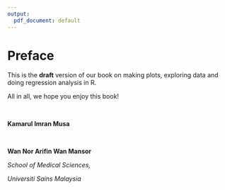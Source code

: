 ```yaml
---
output:
  pdf_document: default
---
```


# Preface {-}

This is the **draft** version of our book on  making plots, exploring data and doing regression analysis in R.

All in all, we hope you enjoy this book!


<p>&nbsp;</p>


**Kamarul Imran Musa**

<p>&nbsp;</p>

**Wan Nor Arifin Wan Mansor**


*School of Medical Sciences,* 

*Universiti Sains Malaysia*


